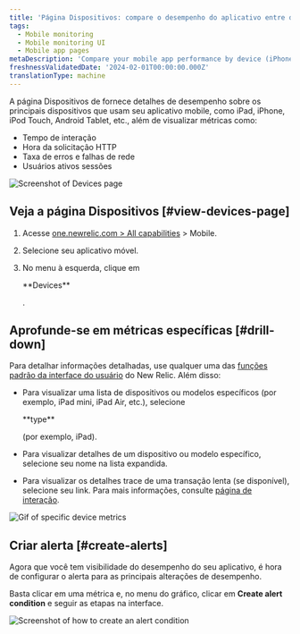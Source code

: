```yaml
---
title: 'Página Dispositivos: compare o desempenho do aplicativo entre dispositivos'
tags:
  - Mobile monitoring
  - Mobile monitoring UI
  - Mobile app pages
metaDescription: 'Compare your mobile app performance by device (iPhone vs iPad, for example) and view device-specific metrics like OS, manufacturer, etc.'
freshnessValidatedDate: '2024-02-01T00:00:00.000Z'
translationType: machine
---
```


A página Dispositivos de <InlinePopover type="mobile"/>fornece detalhes de desempenho sobre os principais dispositivos que usam seu aplicativo mobile, como iPad, iPhone, iPod Touch, Android Tablet, etc., além de visualizar métricas como:

* Tempo de interação
* Hora da solicitação HTTP
* Taxa de erros e falhas de rede
* Usuários ativos sessões

<img
  title="Mobile Devices page"
  alt="Screenshot of Devices page"
  src="/images/mobile_screenshot-full_devices-summary.webp"
/>

## Veja a página Dispositivos [#view-devices-page]

1. Acesse [one.newrelic.com > All capabilities](https://one.newrelic.com/all-capabilities) > Mobile.

2. Selecione seu aplicativo móvel.

3. No menu à esquerda, clique em

   <DNT>
     **Devices**
   </DNT>

   .

## Aprofunde-se em métricas específicas [#drill-down]

Para detalhar informações detalhadas, use qualquer uma das [funções padrão da interface do usuário](/docs/new-relic-solutions/new-relic-one/introduction-new-relic-platform) do New Relic. Além disso:

* Para visualizar uma lista de dispositivos ou modelos específicos (por exemplo, iPad mini, iPad Air, etc.), selecione

  <DNT>
    **type**
  </DNT>

  (por exemplo, iPad).

* Para visualizar detalhes de um dispositivo ou modelo específico, selecione seu nome na lista expandida.

* Para visualizar os detalhes trace de uma transação lenta (se disponível), selecione seu link. Para mais informações, consulte [página de interação](/docs/mobile-monitoring/mobile-monitoring-ui/mobile-app-pages/interactions-page).

<img
  title="Drill down into device metrics"
  alt="Gif of specific device metrics"
  src="/images/mobile_screenshot-full_device-drilldown.gif"
/>

## Criar alerta [#create-alerts]

Agora que você tem visibilidade do desempenho do seu aplicativo, é hora de configurar o alerta para as principais alterações de desempenho.

Basta clicar em uma métrica e, no menu do gráfico, clicar em <DNT>**Create alert condition**</DNT> e seguir as etapas na interface.

<img
  title="Create an alert condition"
  alt="Screenshot of how to create an alert condition"
  src="/images/mobile_screenshot-full_create-device-alert-condition.webp"
/>
